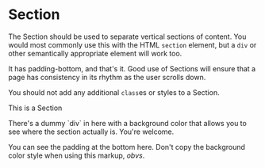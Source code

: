 
<Meta title="Layouts/Section" />

# Section

The Section should be used to separate vertical sections of content. You would most commonly use this with the HTML `section` element, but a `div` or other semantically appropriate element will work too.

It has padding-bottom, and that's it. Good use of Sections will ensure that a page has consistency in its rhythm as the user scrolls down.

You should not add any additional `class`es or styles to a Section.

<Story name="Vanilla">
  <section
    class="sl-section"
    style={{ backgroundColor: 'rgba(255, 0, 0, 0.1)' }}
  >
    <div
      style={{
        backgroundColor: 'rgba(255, 0, 0, 0.1)',
        padding: '0.5rem 2rem',
      }}
    >
      <p>This is a Section</p>
      <p>
        There's a dummy `div` in here with a background color that allows you to
        see where the section actually is. You're welcome.
      </p>
      <p>
        You can see the padding at the bottom here. Don't copy the background
        color style when using this markup, <em>obvs</em>.
      </p>
    </div>
  </section>
</Story>
